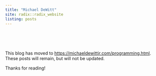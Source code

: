 ```yaml
---
title: "Michael DeWitt"
site: radix::radix_website
listing: posts
---
```


<br><br><br>


This blog has moved to <https://michaeldewittjr.com/programming.html>. 
These posts will remain, but will not be updated. 

Thanks for reading!